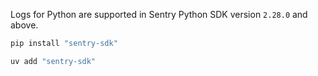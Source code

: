 Logs for Python are supported in Sentry Python SDK version `2.28.0` and above.

```bash {tabTitle:pip}
pip install "sentry-sdk"
```
```bash {tabTitle:uv}
uv add "sentry-sdk"
```
